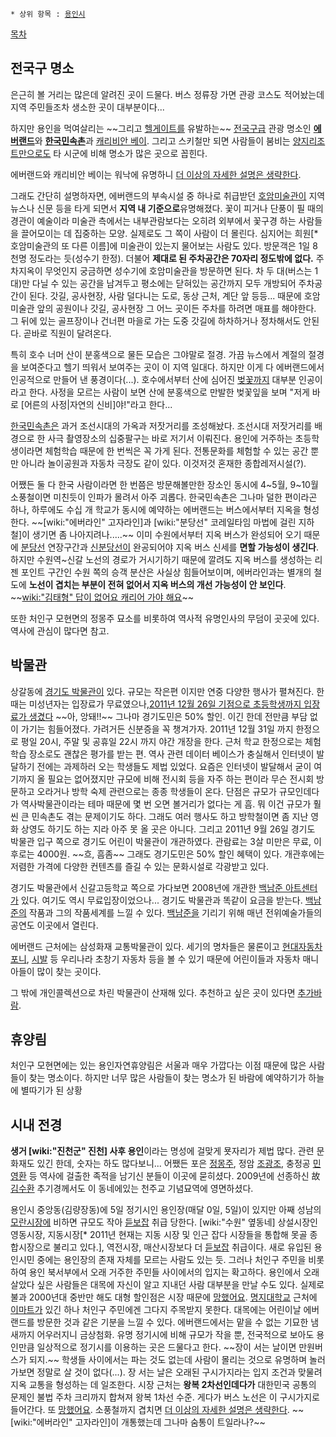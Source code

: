  * 상위 항목 : [[용인시]]

[[목차]]
== 전국구 명소 ==
은근히 볼 거리는 많은데 알려진 곳이 드물다. 버스 정류장 가면 관광 코스도 적어놨는데 지역 주민들조차 생소한 곳이 대부분이다...

하지만 용인을 먹여살리는 ~~그리고 [[헬게이트]]를 유발하는~~ [[전국구]]급 관광 명소인 '''[[에버랜드]]'''와 '''[[한국민속촌]]'''과 [[캐리비안 베이]]. 그리고 스키철만 되면 사람들이 붐비는 [[양지리조트]]만으로도 타 시군에 비해 명소가 많은 곳으로 꼽힌다.

에버랜드와 캐리비안 베이는 워낙에 유명하니 [[더 이상의 자세한 설명은 생략한다]].

그래도 간단히 설명하자면, 에버랜드의 부속시설 중 하나로 취급받던 [[호암미술관]]이 지역뉴스나 신문 등을 타게 되면서 '''지역 내 기준으로'''유명해졌다. 꽃이 피거나 단풍이 필 때의 경관이 예술이라 미술관 측에서는 내부관람보다는 오히려 외부에서 꽃구경 하는 사람들을 끌어모이는 데 집중하는 모양. 실제로도 그 쪽이 사람이 더 몰린다. 심지어는 희원[* 호암미술관의 또 다른 이름]에 미술관이 있는지 물어보는 사람도 있다. 방문객은 1일 8천명 정도라는 듯(성수기 한정). 더불어 '''제대로 된 주차공간은 70자리 정도밖에 없다.''' 주차지옥이 무엇인지 궁금하면 성수기에 호암미술관을 방문하면 된다. 차 두 대(버스는 1대)만 다닐 수 있는 공간을 남겨두고 평소에는 닫혀있는 공간까지 모두 개방되어 주차공간이 된다. 갓길, 공사현장, 사람 덜다니는 도로, 동상 근처, 계단 앞 등등... 때문에 호암미술관 앞의 공원이나 갓길, 공사현장 그 어느 곳이든 주차를 하려면 매표를 해야한다. 그 뒤에 있는 골프장이나 건너편 마을로 가는 도중 갓길에 하차하거나 정차해서도 안된다. 곧바로 직원이 달려온다.

특히 호수 너머 산이 분홍색으로 물든 모습은 그야말로 절경. 가끔 뉴스에서 계절의 절경을 보여준다고 헬기 띄워서 보여주는 곳이 이 지역 일대다. 하지만 이게 다 에버랜드에서 인공적으로 만들어 낸 풍경이다(...). 호수에서부터 산에 심어진 [[벚꽃]]까지 대부분 인공이라고 한다. 사정을 모르는 사람이 보면 산에 분홍색으로 만발한 벚꽃잎을 보며 "저게 바로 [어른의 사정|자연의 신비]야!"라고 한다...

[[한국민속촌]]은 과거 조선시대의 가옥과 저잣거리를 조성해놨다. 조선시대 저잣거리를 배경으로 한 사극 촬영장소의 십중팔구는 바로 저기서 이뤄진다. 용인에 거주하는 초등학생이라면 체험학습 때문에 한 번씩은 꼭 가게 된다. 전통문화를 체험할 수 있는 공간 뿐만 아니라 놀이공원과 자동차 극장도 같이 있다. 이것저것 혼재한 종합레저시설(?).

어쨌든 둘 다 한국 사람이라면 한 번쯤은 방문해볼만한 장소인 동시에 4~5월, 9~10월 소풍철이면 미친듯이 인파가 몰려서 아주 괴롭다. 한국민속촌은 그나마 덜한 편이라곤 하나, 하루에도 수십 개 학교가 동시에 예약하는 에버랜드는 버스에서부터 지옥을 형성한다. ~~[wiki:"에버라인" 고자라인]과 [wiki:"분당선" 코레일타임 마법에 걸린 지하철]이 생기면 좀 나아지려나.....~~ 이미 수원에서부터 지옥 버스가 완성되어 오기 때문에 [[분당선]] 연장구간과 [[신분당선]]이 완공되어야 지옥 버스 신세를 '''면할 가능성이 생긴다'''. 하지만 수원역~신갈 노선의 경로가 거시기하기 때문에 깔려도 지옥 버스를 생성하는 리젠 포인트 구간인 수원 쪽의 승객 분산은 사실상 힘들어보이며, 에버라인과는 별개의 철도에 '''노선이 겹치는 부분이 전혀 없어서 지옥 버스의 개선 가능성이 안 보인다'''. ~~[[wiki:"김태형" 답이 없어요 캐리어 가야 해요]]~~

또한 처인구 모현면의 정몽주 묘소를 비롯하여 역사적 유명인사의 무덤이 곳곳에 있다.역사에 관심이 많다면 참고.

== 박물관 ==
상갈동에 [[경기도 박물관]]이 있다. 규모는 작은편 이지만 연중 다양한 행사가 펼쳐진다. 한때는 미성년자는 입장료가 무료였으나,[http://www.musenet.or.kr/information/admission.asp 2011년 12월 26일 기점으로 초등학생까지 입장료가 생겼다] ~~아, 앙돼!!~~ 그나마 경기도민은 50% 할인. 이긴 한데 전만큼 부담 없이 가기는 힘들어졌다. 가려거든 신분증을 꼭 챙겨가자. 2011년 12월 31일 까지 한정으로 평일 20시, 주말 및 공휴일 22시 까지 야간 개장을 한다. 근처 학교 한정으로는 체험학습 장소로도 괜찮은 평가를 받는 편. 역사 관련 데이터 베이스가 충실해서 인터넷이 발달하기 전에는 과제하러 오는 학생들도 제법 있었다. 요즘은 인터넷이 발달해서 굳이 여기까지 올 필요는 없어졌지만 규모에 비해 전시회 등을 자주 하는 편이라 무슨 전시회 방문하고 오라거나 방학 숙제 관련으로는 종종 학생들이 온다. 단점은 규모가 규모인데다가 역사박물관이라는 테마 때문에 몇 번 오면 볼거리가 없다는 게 흠. 뭐 이건 규모가 훨씬 큰 민속촌도 겪는 문제이기도 하다. 그래도 여러 행사도 하고 방학철이면 좀 지난 영화 상영도 하기도 하는 지라 아주 못 올 곳은 아니다. 
그리고 2011년 9월 26일 경기도 박물관 입구 쪽으로 경기도 어린이 박물관이 개관하였다. 관람료는 3살 미만은 무료, 이후로는 4000원. ~~흐, 흠좀~~ 그래도 경기도민은 50% 할인 혜택이 있다. 개관후에는 저렴한 가격에 다양한 컨텐츠를 즐길 수 있는 문화시설로 각광받고 있다.

경기도 박물관에서 신갈고등학교 쪽으로 가다보면 2008년에 개관한 [[백남준 아트센터]]가 있다. 여기도 역시 무료입장이었으나... 경기도 박물관과 똑같이 요금을 받는다. [[백남준]]의 작품과 그의 작품세계를 느낄 수 있다. [[백남준]]을 기리기 위해 매년 전위예술가들의 공연도 이곳에서 열린다.

에버랜드 근처에는 삼성화재 교통박물관이 있다. 세기의 명차들은 물론이고 [[현대자동차]] [[포니]], [[시발]] 등 우리나라 초창기 자동차 등을 볼 수 있기 때문에 어린이들과 자동차 매니아들이 많이 찾는 곳이다.

그 밖에 개인콜렉션으로 차린 박물관이 산재해 있다. 추천하고 싶은 곳이 있다면 [[추가바람]].

== 휴양림 ==
처인구 모현면에는 있는 용인자연휴양림은 서울과 매우 가깝다는 이점 때문에 많은 사람들이 찾는 명소이다. 하지만 너무 많은 사람들이 찾는 명소가 된 바람에 예약하기가 하늘에 별따기가 된 상황

== 시내 전경 ==
'''생거 [wiki:"진천군" 진천] 사후 용인'''이라는 명성에 걸맞게 묫자리가 제법 많다. 관련 문화재도 있긴 한데, 숫자는 하도 많다보니... 어쨌든 포은 [[정몽주]], 정암 [[조광조]], 충정공 [[민영환]] 등 역사에 걸출한 족적을 남기신 분들이 이곳에 묻히셨다. 2009년에 선종하신 故 [[김수환]] 추기경께서도 이 동네에있는 천주교 기념묘역에 영면하셨다.

용인시 중앙동(김량장동)에 5일 정기시인 용인장(매달 0일, 5일)이 있지만 아째 성남의 [[모란시장]]에 비하면 규모도 작아 [[듣보잡]] 취급 당한다. [wiki:"수원" 옆동네] 상설시장인 영동시장, 지동시장[* 2011년 현재는 지동 시장 및 인근 잡다 시장들을 통합해 못골 종합시장으로 불리고 있다.], 역전시장, 매산시장보다 더 [[듣보잡]] 취급이다. 새로 유입된 용인시민 중에는 용인장의 존재 자체를 모르는 사람도 있는 듯. 그러나 처인구 주민을 비롯하여 용인 북서부에서 오래 거주한 주민들 사이에서의 입지는 확고하다. 용인에서 오래 살았다 싶은 사람들은 대목에 자신이 알고 지내던 사람 대부분을 만날 수도 있다. 실제로 불과 2000년대 중반만 해도 대형 할인점은 시장 때문에 [[망했어요]]. [[명지대학교]] 근처에 [[이마트]]가 있긴 하나 처인구 주민에겐 그다지 주목받지 못한다. 대목에는 어린이날 에버랜드를 방문한 것과 같은 기분을 느낄 수 있다. 에버랜드에서는 맡을 수 없는 기묘한 냄새까지 어우러지니 금상첨화. 유명 정기시에 비해 규모가 작을 뿐, 전국적으로 보아도 용인만큼 일상적으로 정기시를 이용하는 곳은 드물다고 한다. ~~장이 서는 날이면 만원버스가 되지.~~ 학생들 사이에서는 파는 것도 없는데 사람이 몰리는 것으로 유명하며 놀러가보면 정말로 살 것이 없다(...). 장 서는 날은 오래된 구시가지라는 입지 조건과 맞물려 지옥 교통을 형성하는 데 일조한다. 시장 근처는 '''왕복 2차선인데다가''' 대한민국 공통의 문제인 불법 주차 크리까지 합쳐져 왕복 1차선 수준. 게다가 버스 노선은 이 구시가지로 들어간다. 또 [[망했어요]]. 소풍철까지 겹치면 [[더 이상의 자세한 설명은 생략한다]]. ~~[wiki:"에버라인" 고자라인]이 개통했는데 그나마 숨통이 트일라나?~~

